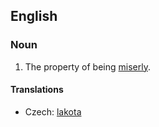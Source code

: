 ==English==
===Noun===
{{en-noun|-}}

# The property of being [[miserly]].

====Translations====
{{trans-top|property of being miserly}}
*Czech: [[lakota]] {{f}}
{{trans-mid}}
{{trans-bottom}}